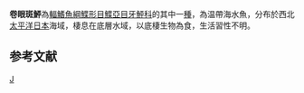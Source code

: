 {{Speciesbox 
| taxon = Pseudorhombus oculocirris
| status = NE
| status_system = IUCN3.1
| authority = [[Amaoka|Amaoka]], 1969
}}
'''卷眼斑鮃'''為[[輻鰭魚綱|輻鰭魚綱]][[鰈形目|鰈形目]][[鰈亞目|鰈亞目]][[牙鮃科|牙鮃科]]的其中一[[種|種]]，為温帶海水魚，分布於西北[[太平洋|太平洋]][[日本|日本]]海域，棲息在底層水域，以底棲生物為食，生活習性不明。

==参考文献==
{{reflist}}
{{Taxonbar}}

[[Category:斑鮃屬|J]]